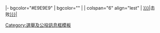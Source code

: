 <includeonly>|- bgcolor="#E9E9E9" 
| bgcolor="{{Template:Party meta/color/{{{winner|}}}}}" |
| colspan="6" align="lest" | [[{{{winner|}}}|{{Template:Party meta/shortname/{{{winner|}}}}}]]击败[[{{{loser|}}}|{{Template:Party meta/shortname/{{{loser|}}}}}]]</includeonly><noinclude>
[[Category:選舉及公投訊息框模板]]
</noinclude>